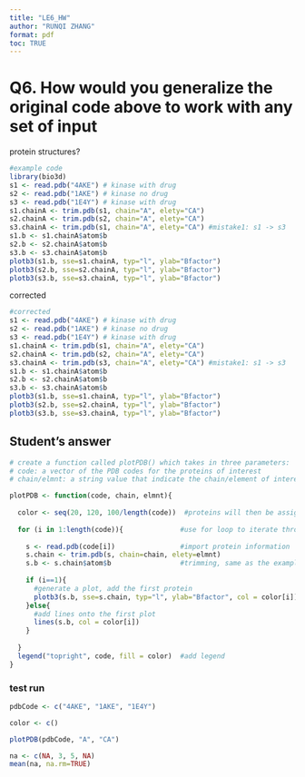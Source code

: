 ```yaml
---
title: "LE6_HW"
author: "RUNQI ZHANG"
format: pdf
toc: TRUE
---
```


# Q6. How would you generalize the original code above to work with any set of input 
protein structures?

```r
#example code
library(bio3d)
s1 <- read.pdb("4AKE") # kinase with drug
s2 <- read.pdb("1AKE") # kinase no drug
s3 <- read.pdb("1E4Y") # kinase with drug
s1.chainA <- trim.pdb(s1, chain="A", elety="CA")
s2.chainA <- trim.pdb(s2, chain="A", elety="CA")
s3.chainA <- trim.pdb(s1, chain="A", elety="CA") #mistake1: s1 -> s3
s1.b <- s1.chainA$atom$b
s2.b <- s2.chainA$atom$b
s3.b <- s3.chainA$atom$b
plotb3(s1.b, sse=s1.chainA, typ="l", ylab="Bfactor") 
plotb3(s2.b, sse=s2.chainA, typ="l", ylab="Bfactor") 
plotb3(s3.b, sse=s3.chainA, typ="l", ylab="Bfactor")
```

corrected
```r
#corrected
s1 <- read.pdb("4AKE") # kinase with drug
s2 <- read.pdb("1AKE") # kinase no drug
s3 <- read.pdb("1E4Y") # kinase with drug
s1.chainA <- trim.pdb(s1, chain="A", elety="CA")
s2.chainA <- trim.pdb(s2, chain="A", elety="CA")
s3.chainA <- trim.pdb(s3, chain="A", elety="CA") #mistake1: s1 -> s3
s1.b <- s1.chainA$atom$b
s2.b <- s2.chainA$atom$b
s3.b <- s3.chainA$atom$b
plotb3(s1.b, sse=s1.chainA, typ="l", ylab="Bfactor") 
plotb3(s2.b, sse=s2.chainA, typ="l", ylab="Bfactor") 
plotb3(s3.b, sse=s3.chainA, typ="l", ylab="Bfactor")
```

## Student's answer
```r
# create a function called plotPDB() which takes in three parameters:
# code: a vector of the PDB codes for the proteins of interest
# chain/elmnt: a string value that indicate the chain/element of interest

plotPDB <- function(code, chain, elmnt){
  
  color <- seq(20, 120, 100/length(code))  #proteins will then be assigned to different colors
    
  for (i in 1:length(code)){              #use for loop to iterate through each protein code
    
    s <- read.pdb(code[i])                #import protein information
    s.chain <- trim.pdb(s, chain=chain, elety=elmnt)   
    s.b <- s.chain$atom$b                 #trimming, same as the example code
    
    if (i==1){
      #generate a plot, add the first protein
      plotb3(s.b, sse=s.chain, typ="l", ylab="Bfactor", col = color[i]) 
    }else{
      #add lines onto the first plot
      lines(s.b, col = color[i]) 
    }
    
  }
  legend("topright", code, fill = color)  #add legend
}
```


### test run
```r
pdbCode <- c("4AKE", "1AKE", "1E4Y")

color <- c()

plotPDB(pdbCode, "A", "CA")

na <- c(NA, 3, 5, NA)
mean(na, na.rm=TRUE)
```


